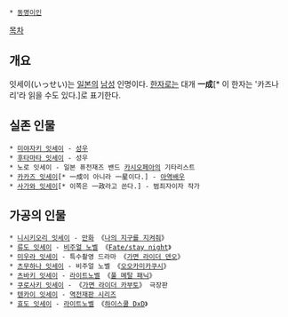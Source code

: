 * [[동명이인]]

[[목차]]

== 개요 ==
잇세이(いっせい)는 [[일본]]의 [[남성]] 인명이다. [[한자]]로는 대개 '''一成'''[* 이 한자는 '카즈나리'라 읽을 수도 있다.]로 표기한다.

== 실존 인물 ==
 * [[미야자키 잇세이]] - [[성우]]
 * [[후타마타 잇세이]] - 성우
 * 노로 잇세이 - 일본 퓨전재즈 밴드 [[카시오페아]]의 기타리스트
 * [[카카즈 잇세이]][* 一成이 아니라 一星이다.] - [[아역배우]]
 * [[사가와 잇세이]][* 이쪽은 一政라고 쓴다.] - 범죄자이자 작가

== 가공의 인물 ==
 * [[니시키오리 잇세이]] - [[만화]] 《[[나의 지구를 지켜줘]]》
 * [[류도 잇세이]] - [[비주얼 노벨]] 《[[Fate/stay night]]》
 * [[미우라 잇세이]] - 특수촬영 드라마 《[[가면 라이더 덴오]]》
 * [[츠무하나 잇세이]] - 비주얼 노벨 《[[오오카미카쿠시]]》
 * [[츠바키 잇세이]] - [[라이트노벨]] 《[[풀 메탈 패닉]]》
 * [[쿠로사키 잇세이]] - 《[[가면 라이더 카부토]]》 극장판
 * [[텐카이 잇세이]] - [[역전재판 시리즈]]
 * [[효도 잇세이]] - [[라이트노벨]] 《[[하이스쿨 DxD]]》

